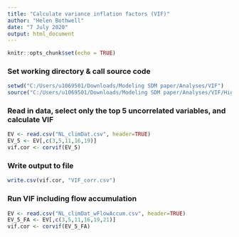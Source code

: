 ---
title: "Calculate variance inflation factors (VIF)"
author: "Helen Bothwell"
date: "7 July 2020"
output: html_document
---

```{r setup, include=FALSE}
knitr::opts_chunk$set(echo = TRUE)
```

### Set working directory & call source code
```{r}
setwd("C:/Users/u1069501/Downloads/Modeling SDM paper/Analyses/VIF")
source("C:/Users/u1069501/Downloads/Modeling SDM paper/Analyses/VIF/HighstatLibV6.R")
```

### Read in data, select only the top 5 uncorrelated variables, and calculate VIF
```{r}
EV <- read.csv("NL_climDat.csv", header=TRUE)
EV_5 <- EV[,c(3,5,11,16,19)]
vif.cor <- corvif(EV_5)
```

### Write output to file
```{r}
write.csv(vif.cor, "VIF_corr.csv")
```

### Run VIF including flow accumulation
```{r}
EV <- read.csv("NL_climDat_wFlowAccum.csv", header=TRUE)
EV_5_FA <- EV[,c(3,5,11,16,19,21)]
vif.cor <- corvif(EV_5_FA)
```

